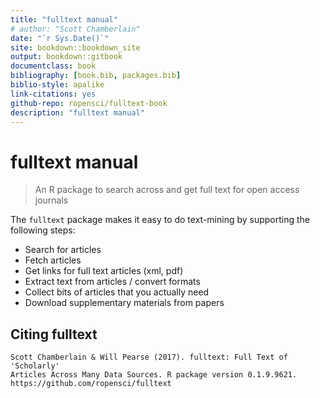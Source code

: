 ```yaml
--- 
title: "fulltext manual"
# author: "Scott Chamberlain"
date: "`r Sys.Date()`"
site: bookdown::bookdown_site
output: bookdown::gitbook
documentclass: book
bibliography: [book.bib, packages.bib]
biblio-style: apalike
link-citations: yes
github-repo: ropensci/fulltext-book
description: "fulltext manual"
---
```


# fulltext manual

> An R package to search across and get full text for open access journals

The `fulltext` package makes it easy to do text-mining by supporting the following steps:

* Search for articles
* Fetch articles
* Get links for full text articles (xml, pdf)
* Extract text from articles / convert formats
* Collect bits of articles that you actually need
* Download supplementary materials from papers

## Citing fulltext

```
Scott Chamberlain & Will Pearse (2017). fulltext: Full Text of 'Scholarly' 
Articles Across Many Data Sources. R package version 0.1.9.9621.
https://github.com/ropensci/fulltext
```
